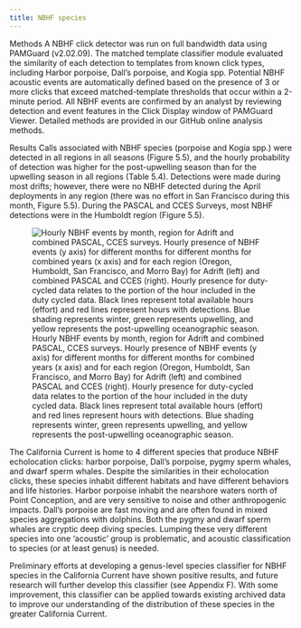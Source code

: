 ```yaml
---
title: NBHF species
---
```


Methods A NBHF click detector was run on full bandwidth data using PAMGuard (v2.02.09). The matched template classifier module evaluated the similarity of each detection to templates from known click types, including Harbor porpoise, Dall's porpoise, and Kogia spp. Potential NBHF acoustic events are automatically defined based on the presence of 3 or more clicks that exceed matched-template thresholds that occur within a 2-minute period. All NBHF events are confirmed by an analyst by reviewing detection and event features in the Click Display window of PAMGuard Viewer. Detailed methods are provided in our GitHub online analysis methods.

Results Calls associated with NBHF species (porpoise and Kogia spp.) were detected in all regions in all seasons (Figure 5.5), and the hourly probability of detection was higher for the post-upwelling season than for the upwelling season in all regions (Table 5.4). Detections were made during most drifts; however, there were no NBHF detected during the April deployments in any region (there was no effort in San Francisco during this month, Figure 5.5). During the PASCAL and CCES Surveys, most NBHF detections were in the Humboldt region (Figure 5.5).

![Hourly NBHF events by month, region for Adrift and combined PASCAL, CCES surveys. Hourly presence of NBHF events (y axis) for different months for different months for combined years (x axis) and for each region (Oregon, Humboldt, San Francisco, and Morro Bay) for Adrift (left) and combined PASCAL and CCES (right). Hourly presence for duty-cycled data relates to the portion of the hour included in the duty cycled data. Black lines represent total available hours (effort) and red lines represent hours with detections. Blue shading represents winter, green represents upwelling, and yellow represents the post-upwelling oceanographic season.](/figs/AdPC_nbhf_HourlyPresence.png){#fig-AdPC_nbhf_HourlyPresence fig-alt="Hourly presence of narrow band high frequency (NBHF) species detected during the Adrift study (left graph) and the combined PASCAL/CCES surveys (right graph). Detections in Oregon are shown in the top graphs, then Humboldt, San Francisco, and Morro Bay at the bottom. The number of hours is provided on the x-axis, and the date on the y-axis, with seasons shaded in blue for winter, green for upwelling, and yellow for the post-upwelling season. Effort is outlined with a black line, and hours of effort with detections are highlighted in red. Detection of NBHF varied by drift for Adrift surveys, and detections during PASCAL/CCES were greater in Humboldt and San Francisco."}

The California Current is home to 4 different species that produce NBHF echolocation clicks: harbor porpoise, Dall’s porpoise, pygmy sperm whales, and dwarf sperm whales. Despite the similarities in their echolocation clicks, these species inhabit different habitats and have different behaviors and life histories. Harbor porpoise inhabit the nearshore waters north of Point Conception, and are very sensitive to noise and other anthropogenic impacts. Dall’s porpoise are fast moving and are often found in mixed species aggregations with dolphins. Both the pygmy and dwarf sperm whales are cryptic deep diving species. Lumping these very different species into one ‘acoustic’ group is problematic, and acoustic classification to species (or at least genus) is needed.

Preliminary efforts at developing a genus-level species classifier for NBHF species in the California Current have shown positive results, and future research will further develop this classifier (see Appendix F). With some improvement, this classifier can be applied towards existing archived data to improve our understanding of the distribution of these species in the greater California Current.
